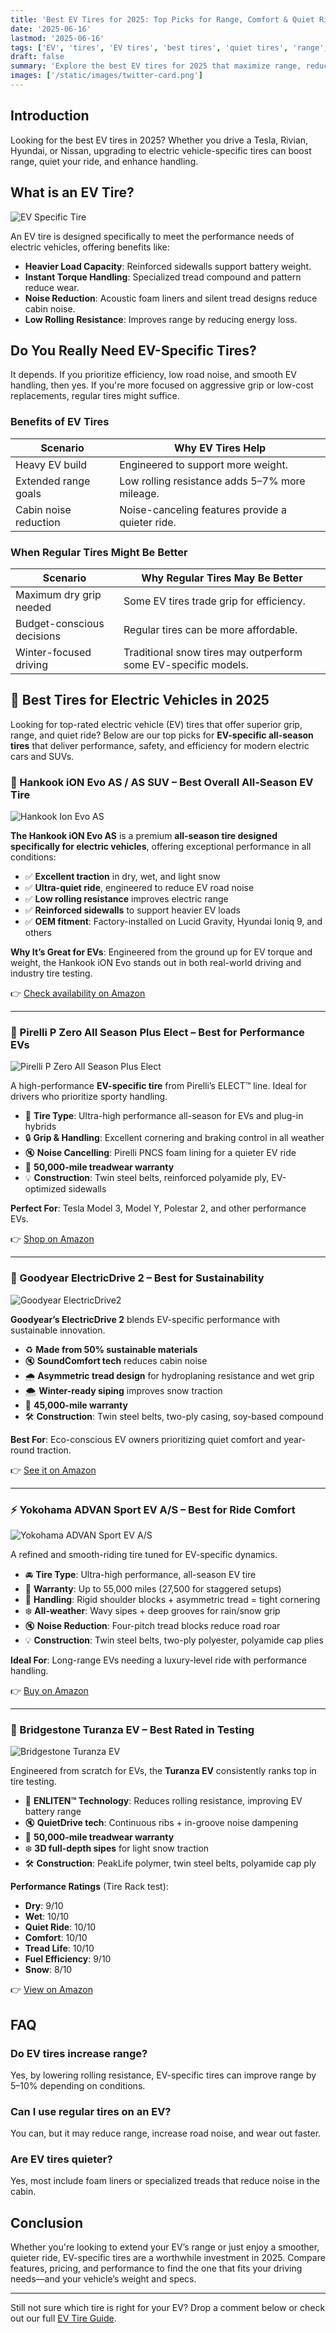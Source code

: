 ```yaml
---
title: 'Best EV Tires for 2025: Top Picks for Range, Comfort & Quiet Rides'
date: '2025-06-16'
lastmod: '2025-06-16'
tags: ['EV', 'tires', 'EV tires', 'best tires', 'quiet tires', 'range', '2025']
draft: false
summary: 'Explore the best EV tires for 2025 that maximize range, reduce cabin noise, and provide superior traction. Compare top-rated all-season electric vehicle tires for every need and budget.'
images: ['/static/images/twitter-card.png']
---
```



<Head>
  <title>Best EV Tires for 2025 | Improve EV Range & Comfort</title>
  <meta
    name="description"
    content="Discover the best EV tires in 2025 to improve electric vehicle range, comfort, and noise reduction. Top picks from Hankook, Pirelli, Goodyear & more."
  />
  <meta
    name="keywords"
    content="best EV tires, electric car tires, 2025 EV tires, quiet EV tires, low rolling resistance, tire range impact"
  />
</Head>

## Introduction

Looking for the best EV tires in 2025? Whether you drive a Tesla, Rivian, Hyundai, or Nissan, upgrading to electric vehicle-specific tires can boost range, quiet your ride, and enhance handling.

<TOCInline toc={props.toc} exclude="Introduction" />

## What is an EV Tire?

![EV Specific Tire](/static/images/ev-tire.png)

An EV tire is designed specifically to meet the performance needs of electric vehicles, offering benefits like:

- **Heavier Load Capacity**: Reinforced sidewalls support battery weight.
- **Instant Torque Handling**: Specialized tread compound and pattern reduce wear.
- **Noise Reduction**: Acoustic foam liners and silent tread designs reduce cabin noise.
- **Low Rolling Resistance**: Improves range by reducing energy loss.

## Do You Really Need EV-Specific Tires?

It depends. If you prioritize efficiency, low road noise, and smooth EV handling, then yes. If you're more focused on aggressive grip or low-cost replacements, regular tires might suffice.

### Benefits of EV Tires

| Scenario              | Why EV Tires Help                                |
| --------------------- | ------------------------------------------------ |
| Heavy EV build        | Engineered to support more weight.               |
| Extended range goals  | Low rolling resistance adds 5–7% more mileage.   |
| Cabin noise reduction | Noise-canceling features provide a quieter ride. |

### When Regular Tires Might Be Better

| Scenario                   | Why Regular Tires May Be Better                                |
| -------------------------- | -------------------------------------------------------------- |
| Maximum dry grip needed    | Some EV tires trade grip for efficiency.                       |
| Budget-conscious decisions | Regular tires can be more affordable.                          |
| Winter-focused driving     | Traditional snow tires may outperform some EV-specific models. |

## 🔋 Best Tires for Electric Vehicles in 2025

Looking for top-rated electric vehicle (EV) tires that offer superior grip, range, and quiet ride? Below are our top picks for **EV-specific all-season tires** that deliver performance, safety, and efficiency for modern electric cars and SUVs.

### 🥇 Hankook iON Evo AS / AS SUV – Best Overall All-Season EV Tire

![Hankook Ion Evo AS](/static/images/ev-tire.png)

**The Hankook iON Evo AS** is a premium **all-season tire designed specifically for electric vehicles**, offering exceptional performance in all conditions:

- ✅ **Excellent traction** in dry, wet, and light snow
- ✅ **Ultra-quiet ride**, engineered to reduce EV road noise
- ✅ **Low rolling resistance** improves electric range
- ✅ **Reinforced sidewalls** to support heavier EV loads
- ✅ **OEM fitment**: Factory-installed on Lucid Gravity, Hyundai Ioniq 9, and others

**Why It’s Great for EVs**: Engineered from the ground up for EV torque and weight, the Hankook iON Evo stands out in both real-world driving and industry tire testing.

👉 [Check availability on Amazon](https://amzn.to/44qYDAT)

---

### 🔧 Pirelli P Zero All Season Plus Elect – Best for Performance EVs

![Pirelli P Zero All Season Plus Elect](/static/images/pirelli.png)

A high-performance **EV-specific tire** from Pirelli’s ELECT™ line. Ideal for drivers who prioritize sporty handling.

- 🛞 **Tire Type**: Ultra-high performance all-season for EVs and plug-in hybrids
- 🔒 **Grip & Handling**: Excellent cornering and braking control in all weather
- 🔇 **Noise Cancelling**: Pirelli PNCS foam lining for a quieter EV ride
- 🔁 **50,000-mile treadwear warranty**
- 💡 **Construction**: Twin steel belts, reinforced polyamide ply, EV-optimized sidewalls

**Perfect For**: Tesla Model 3, Model Y, Polestar 2, and other performance EVs.

👉 [Shop on Amazon](https://amzn.to/4jUvgN0)

---

### 🌱 Goodyear ElectricDrive 2 – Best for Sustainability

![Goodyear ElectricDrive2](/static/images/electricdrive.png)

**Goodyear’s ElectricDrive 2** blends EV-specific performance with sustainable innovation.

- ♻️ **Made from 50% sustainable materials**
- 🔇 **SoundComfort tech** reduces cabin noise
- 🌧️ **Asymmetric tread design** for hydroplaning resistance and wet grip
- 🌨️ **Winter-ready siping** improves snow traction
- 🔁 **45,000-mile warranty**
- 🛠️ **Construction**: Twin steel belts, two-ply casing, soy-based compound

**Best For**: Eco-conscious EV owners prioritizing quiet comfort and year-round traction.

👉 [See it on Amazon](https://amzn.to/45WcSQe)

---

### ⚡ Yokohama ADVAN Sport EV A/S – Best for Ride Comfort

![Yokohama ADVAN Sport EV A/S](/static/images/advan-sport-ev.png)

A refined and smooth-riding tire tuned for EV-specific dynamics.

- 🚘 **Tire Type**: Ultra-high performance, all-season EV tire
- 🔁 **Warranty**: Up to 55,000 miles (27,500 for staggered setups)
- 🎯 **Handling**: Rigid shoulder blocks + asymmetric tread = tight cornering
- ❄️ **All-weather**: Wavy sipes + deep grooves for rain/snow grip
- 🔇 **Noise Reduction**: Four-pitch tread blocks reduce road roar
- 💡 **Construction**: Twin steel belts, two-ply polyester, polyamide cap plies

**Ideal For**: Long-range EVs needing a luxury-level ride with performance handling.

👉 [Buy on Amazon](https://amzn.to/4kTdQBx)

---

### 🧠 Bridgestone Turanza EV – Best Rated in Testing

![Bridgestone Turanza EV](/static/images/turanza-ev.png)

Engineered from scratch for EVs, the **Turanza EV** consistently ranks top in tire testing.

- 🔋 **ENLITEN™ Technology**: Reduces rolling resistance, improving EV battery range
- 🔇 **QuietDrive tech**: Continuous ribs + in-groove noise dampening
- 🔁 **50,000-mile treadwear warranty**
- ❄️ **3D full-depth sipes** for light snow traction
- 🛠️ **Construction**: PeakLife polymer, twin steel belts, polyamide cap ply

**Performance Ratings** (Tire Rack test):

- **Dry**: 9/10
- **Wet**: 10/10
- **Quiet Ride**: 10/10
- **Comfort**: 10/10
- **Tread Life**: 10/10
- **Fuel Efficiency**: 9/10
- **Snow**: 8/10

👉 [View on Amazon](https://amzn.to/4n3CGQD)

## FAQ

### Do EV tires increase range?

Yes, by lowering rolling resistance, EV-specific tires can improve range by 5–10% depending on conditions.

### Can I use regular tires on an EV?

You can, but it may reduce range, increase road noise, and wear out faster.

### Are EV tires quieter?

Yes, most include foam liners or specialized treads that reduce noise in the cabin.

## Conclusion

Whether you're looking to extend your EV’s range or just enjoy a smoother, quieter ride, EV-specific tires are a worthwhile investment in 2025. Compare features, pricing, and performance to find the one that fits your driving needs—and your vehicle’s weight and specs.

---

Still not sure which tire is right for your EV? Drop a comment below or check out our full [EV Tire Guide](https://govoltlife.com/blog).
